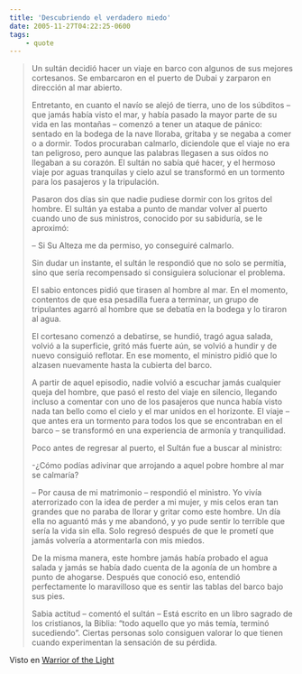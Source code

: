 ```yaml
---
title: 'Descubriendo el verdadero miedo'
date: 2005-11-27T04:22:25-0600
tags:
    - quote
---
```


> Un sultán decidió hacer un viaje en barco con algunos de sus mejores cortesanos. Se embarcaron en el puerto de Dubai y zarparon en dirección al mar abierto.
>
> Entretanto, en cuanto el navío se alejó de tierra, uno de los súbditos – que jamás había visto el mar, y había pasado la mayor parte de su vida en las montañas – comenzó a tener un ataque de pánico: sentado en la bodega de la nave lloraba, gritaba y se negaba a comer o a dormir. Todos procuraban calmarlo, diciendole que el viaje no era tan peligroso, pero aunque las palabras llegasen a sus oídos no llegaban a su corazón. El sultán no sabía qué hacer, y el hermoso viaje por aguas tranquilas y cielo azul se transformó en un tormento para los pasajeros y la tripulación.
>
> Pasaron dos días sin que nadie pudiese dormir con los gritos del hombre. El sultán ya estaba a punto de mandar volver al puerto cuando uno de sus ministros, conocido por su sabiduría, se le aproximó:
>
> – Si Su Alteza me da permiso, yo conseguiré calmarlo.
>
> Sin dudar un instante, el sultán le respondió que no solo se permitía, sino que sería recompensado si consiguiera solucionar el problema.
>
> El sabio entonces pidió que tirasen al hombre al mar. En el momento, contentos de que esa pesadilla fuera a terminar, un grupo de tripulantes agarró al hombre que se debatía en la bodega y lo tiraron al agua.
>
> El cortesano comenzó a debatirse, se hundió, tragó agua salada, volvió a la superficie, gritó más fuerte aún, se volvió a hundir y de nuevo consiguió reflotar. En ese momento, el ministro pidió que lo alzasen nuevamente hasta la cubierta del barco.
>
> A partir de aquel episodio, nadie volvió a escuchar jamás cualquier queja del hombre, que pasó el resto del viaje en silencio, llegando incluso a comentar con uno de los pasajeros que nunca había visto nada tan bello como el cielo y el mar unidos en el horizonte. El viaje – que antes era un tormento para todos los que se encontraban en el barco – se transformó en una experiencia de armonía y tranquilidad.
>
> Poco antes de regresar al puerto, el Sultán fue a buscar al ministro:
>
> -¿Cómo podías adivinar que arrojando a aquel pobre hombre al mar se calmaría?
>
> – Por causa de mi matrimonio – respondió el ministro. Yo vivía aterrorizado con la idea de perder a mi mujer, y mis celos eran tan grandes que no paraba de llorar y gritar como este hombre. Un día ella no aguantó más y me abandonó, y yo pude sentir lo terrible que sería la vida sin ella. Solo regresó después de que le prometí que jamás volvería a atormentarla con mis miedos.
>
> De la misma manera, este hombre jamás había probado el agua salada y jamás se había dado cuenta de la agonía de un hombre a punto de ahogarse. Después que conoció eso, entendió perfectamente lo maravilloso que es sentir las tablas del barco bajo sus pies.
>
> Sabia actitud – comentó el sultán
> – Está escrito en un libro sagrado de los cristianos, la Biblia: “todo aquello que yo más temía, terminó sucediendo”. Ciertas personas solo consiguen valorar lo que tienen cuando experimentan la sensación de su pérdida.

Visto en [Warrior of the Light](http://www.warriorofthelight.com/espa/edi29_desc.shtml)
